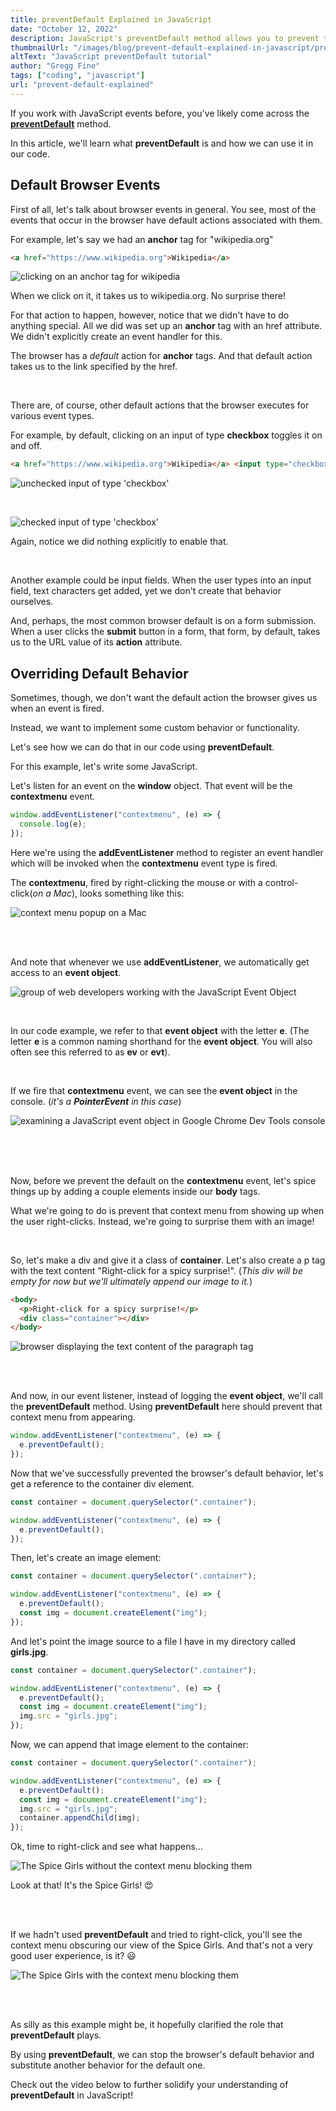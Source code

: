```yaml
---
title: preventDefault Explained in JavaScript
date: "October 12, 2022"
description: JavaScript's preventDefault method allows you to prevent the browser's default behavior when events are fired.
thumbnailUrl: "/images/blog/prevent-default-explained-in-javascript/prevent-default-tutorial.jpg"
altText: "JavaScript preventDefault tutorial"
author: "Gregg Fine"
tags: ["coding", "javascript"]
url: "prevent-default-explained"
---
```


If you work with JavaScript events before, you've likely come across the [**preventDefault**](https://developer.mozilla.org/en-US/docs/Web/API/Event/preventDefault) method.

In this article, we'll learn what **preventDefault** is and how we can use it in our code.

## Default Browser Events

First of all, let's talk about browser events in general. You see, most of the events that occur in the browser have default actions associated with them.

For example, let's say we had an **anchor** tag for "wikipedia.org"

```html
<a href="https://www.wikipedia.org">Wikipedia</a>
```

<Image
  src="/images/blog/prevent-default-explained-in-javascript/wiki.png"
  width={914}
  height={374}
  layout="responsive"
  alt="clicking on an anchor tag for wikipedia"
/>

When we click on it, it takes us to wikipedia.org.
No surprise there!

For that action to happen, however, notice that we didn't have to do anything special.
All we did was set up an **anchor** tag with an <Syntax>href</Syntax> attribute.
We didn't explicitly create an event handler for this.

The browser has a _default_ action for **anchor** tags.
And that default action takes us to the link specified by the <Syntax>href</Syntax>.

<br />

There are, of course, other default actions that the browser executes for various event types.

For example, by default, clicking on an input of type **checkbox** toggles it on and off.

```html
<a href="https://www.wikipedia.org">Wikipedia</a> <input type="checkbox" />
```

<Image
  src="/images/blog/prevent-default-explained-in-javascript/checkbox-1.png"
  width={1251}
  height={360}
  layout="responsive"
  alt="unchecked input of type 'checkbox'"
/>

<br />

<Image
  src="/images/blog/prevent-default-explained-in-javascript/checkbox-2.png"
  width={1113}
  height={383}
  layout="responsive"
  alt="checked input of type 'checkbox'"
/>

Again, notice we did nothing explicitly to enable that.

<br />

Another example could be input fields.
When the user types into an input field, text characters get added, yet we don't create that behavior ourselves.

And, perhaps, the most common browser default is on a form submission.
When a user clicks the **submit** button in a form, that form, by default, takes us to the URL value of its **action** attribute.

## Overriding Default Behavior

Sometimes, though, we don't want the default action the browser gives us when an event is fired.

Instead, we want to implement some custom behavior or functionality.

Let's see how we can do that in our code using **preventDefault**.

For this example, let's write some JavaScript.

Let's listen for an event on the **window** object. That event will be the **contextmenu** event.

```js
window.addEventListener("contextmenu", (e) => {
  console.log(e);
});
```

Here we're using the **addEventListener** method to register an event handler which will be invoked
when the **contextmenu** event type is fired.

The **contextmenu**, fired by right-clicking the mouse or with a control-click(_on a Mac_), looks something like this:

<Image
  src="/images/blog/prevent-default-explained-in-javascript/context-menu.png"
  width={1922}
  height={1088}
  layout="responsive"
  alt="context menu popup on a Mac"
/>

<br />
<br />

And note that whenever we use **addEventListener**, we automatically get access to an **event object**.

<Image
  src="/images/blog/prevent-default-explained-in-javascript/event-object.png"
  width={2860}
  height={1608}
  layout="responsive"
  alt="group of web developers working with the JavaScript Event Object"
/>

<br />

In our code example, we refer to that **event object** with the letter **e**.
(The letter **e** is a common naming shorthand for the **event object**. You will also
often see this referred to as **ev** or **evt**).

<br />

If we fire that **contextmenu** event, we can see the **event object** in the console.
(_it's a **PointerEvent** in this case_)

<Image
  src="/images/blog/prevent-default-explained-in-javascript/pointer-event.png"
  width={2804}
  height={1524}
  layout="responsive"
  alt="examining a JavaScript event object in Google Chrome Dev Tools console"
/>

<br />
<br />
<br />

Now, before we prevent the default on the **contextmenu** event, let's spice things up by adding a couple elements inside our **body** tags.

What we're going to do is prevent that context menu from showing up when the user right-clicks.
Instead, we're going to surprise them with an image!

<br />

So, let's make a <Syntax>div</Syntax> and give it a class of **container**.
Let's also create a <Syntax>p</Syntax> tag with the text content "Right-click for a spicy surprise!".
(_This <Syntax>div</Syntax> will be empty for now but we'll ultimately append our image to it._)

```html
<body>
  <p>Right-click for a spicy surprise!</p>
  <div class="container"></div>
</body>
```

<Image
  src="/images/blog/prevent-default-explained-in-javascript/spicy-surprise.png"
  width={1524}
  height={784}
  layout="responsive"
  alt="browser displaying the text content of the paragraph tag"
/>

<br />
<br />

And now, in our event listener, instead of logging the **event object**, we'll call the **preventDefault** method.
Using **preventDefault** here should prevent that context menu from appearing.

```js
window.addEventListener("contextmenu", (e) => {
  e.preventDefault();
});
```

Now that we've successfully prevented the browser's default behavior, let's get a reference to the container <Syntax>div</Syntax> element.

```js
const container = document.querySelector(".container");

window.addEventListener("contextmenu", (e) => {
  e.preventDefault();
});
```

Then, let's create an image element:

```js
const container = document.querySelector(".container");

window.addEventListener("contextmenu", (e) => {
  e.preventDefault();
  const img = document.createElement("img");
});
```

And let's point the image source to a file I have in my directory called **girls.jpg**.

```js
const container = document.querySelector(".container");

window.addEventListener("contextmenu", (e) => {
  e.preventDefault();
  const img = document.createElement("img");
  img.src = "girls.jpg";
});
```

Now, we can append that image element to the container:

```js
const container = document.querySelector(".container");

window.addEventListener("contextmenu", (e) => {
  e.preventDefault();
  const img = document.createElement("img");
  img.src = "girls.jpg";
  container.appendChild(img);
});
```

Ok, time to right-click and see what happens...

<Image
  src="/images/blog/prevent-default-explained-in-javascript/spice-girls.png"
  width={1590}
  height={1100}
  layout="responsive"
  alt="The Spice Girls without the context menu blocking them"
/>

Look at that! It's the Spice Girls! 😍

<br />
<br />

If we hadn't used **preventDefault** and tried to right-click, you'll see the context menu obscuring our view of the Spice Girls.
And that's not a very good user experience, is it? 😃

<Image
  src="/images/blog/prevent-default-explained-in-javascript/spice-girls-blocked.png"
  width={1886}
  height={1338}
  layout="responsive"
  alt="The Spice Girls with the context menu blocking them"
/>

<br />
<br />

As silly as this example might be, it hopefully clarified the role that **preventDefault** plays.

By using **preventDefault**, we can stop the browser's default behavior and substitute another behavior for the default one.

Check out the video below to further solidify your understanding of **preventDefault** in JavaScript!

<YouTube
  id="iHEN0obf3TA"
  alt="javascript prevent default video"
  imgSrc="/images/blog/prevent-default-explained-in-javascript/javascript-prevent-default-video.jpg"
/>

<Ad
  txt="To go further with this topic, check out DOM Events and JavaScript"
  imgSrc="/images/ads/dom-events-and-javascript-course.jpg"
  imgWidth="240"
  imgHeight="135"
  href="https://store.thecodecreative.com/dom-events-and-javascript"
/>
